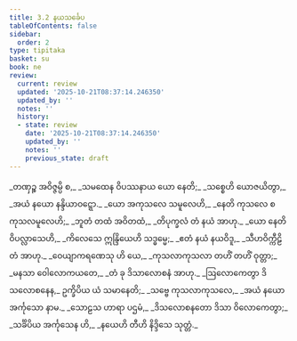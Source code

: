 ```yaml
---
title: 3.2 နယသင်္ခေပ
tableOfContents: false
sidebar:
  order: 2
type: tipitaka
basket: su
book: ne
review:
  current: review
  updated: '2025-10-21T08:37:14.246350'
  updated_by: ''
  notes: ''
  history:
  - state: review
    date: '2025-10-21T08:37:14.246350'
    updated_by: ''
    notes: ''
    previous_state: draft
---
```



<DynamicBreadcrumb />


<ReviewStatus review={frontmatter.review} showDetails={true} />

<HypothesisAnnotation frontmatter={frontmatter} />

<Paragraph number="41" type="verses" book="ne">
_တဏှဉ္စ အဝိဇ္ဇမ္ပိ စ,_  
_သမထေန ဝိပဿနာယ ယော နေတိ;_  
_သစ္စေဟိ ယောဇယိတွာ,_  
_အယံ နယော <Emphasis>နန္ဒိယာဝဋ္ဋော</Emphasis>._  

</Paragraph>

<Paragraph number="42" type="verses" book="ne">
_ယော အကုသလေ သမူလေဟိ,_  
_နေတိ ကုသလေ စ ကုသလမူလေဟိ;_  
_ဘူတံ တထံ အဝိတထံ,_  
_<Emphasis>တိပုက္ခလံ</Emphasis> တံ နယံ အာဟု._  

</Paragraph>

<Paragraph number="43" type="verses" book="ne">
_ယော နေတိ ဝိပလ္လာသေဟိ,_  
_ကိလေသေ ဣန္ဒြိယေဟိ သဒ္ဓမ္မေ;_  
_ဧတံ နယံ နယဝိဒူ,_  
_<Emphasis>သီဟဝိက္ကီဠိတံ</Emphasis> အာဟု._  

</Paragraph>

<Paragraph number="44" type="verses" book="ne">
_ဝေယျာကရဏေသု ဟိ ယေ,_  
_ကုသလာကုသလာ တဟိံ တဟိံ ဝုတ္တာ;_  
_မနသာ ဝေါလောကယတေ,_  
_တံ ခု <Emphasis>ဒိသာလောစနံ</Emphasis> အာဟု._  

</Paragraph>

<Paragraph number="45" type="verses" book="ne">
_ဩလောကေတွာ ဒိသလောစနေန,_  
ဥက္ခိပိယ ယံ သမာနေတိ;_  
_သဗ္ဗေ ကုသလာကုသလေ,_  
_အယံ နယော <Emphasis>အင်္ကုသော</Emphasis> နာမ._  

</Paragraph>

<Paragraph number="46" type="verses" book="ne">
_သောဠသ ဟာရာ ပဌမံ,_  
_ဒိသလောစနတော ဒိသာ ဝိလောကေတွာ;_  
_သင်္ခိပိယ အင်္ကုသေန ဟိ,_  
_နယေဟိ တီဟိ နိဒ္ဒိသေ သုတ္တံ._
</Paragraph>